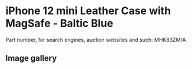 # iPhone 12 mini Leather Case with MagSafe - Baltic Blue

Part number, for search engines, auction websites and such: MHK83ZM/A

## Image gallery

<div style={{ width: "768px" }}>
  <GalleryComponent
    images={[
      {
        original: "/everysource/MHK83",
        thumbnail: "/everypreview/MHK83",
      },
      {
        original: "/everysource/MHK83_AV1",
        thumbnail: "/everypreview/MHK83_AV1",
      },
      {
        original: "/everysource/MHK83_AV2",
        thumbnail: "/everypreview/MHK83_AV2",
      },
      {
        original: "/everysource/MHK83_AV3",
        thumbnail: "/everypreview/MHK83_AV3",
      },
      {
        original: "/everysource/MHK83_AV4",
        thumbnail: "/everypreview/MHK83_AV4",
      },
      {
        original: "/everysource/MHK83_AV5",
        thumbnail: "/everypreview/MHK83_AV5",
      },
      {
        original: "/everysource/MHK83_AV6",
        thumbnail: "/everypreview/MHK83_AV6",
      }
    ]}
  />
</div>